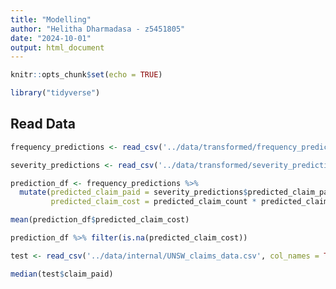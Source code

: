 ```yaml
---
title: "Modelling"
author: "Helitha Dharmadasa - z5451805"
date: "2024-10-01"
output: html_document
---
```


```r
knitr::opts_chunk$set(echo = TRUE)
```

```r
library("tidyverse")
```


## Read Data

```r
frequency_predictions <- read_csv('../data/transformed/frequency_predictions.csv', col_names = TRUE)

severity_predictions <- read_csv('../data/transformed/severity_predictions.csv', col_names = TRUE)
```

```r
prediction_df <- frequency_predictions %>%
  mutate(predicted_claim_paid = severity_predictions$predicted_claim_paid,
         predicted_claim_cost = predicted_claim_count * predicted_claim_paid)

mean(prediction_df$predicted_claim_cost)
```

```r
prediction_df %>% filter(is.na(predicted_claim_cost))
```


```r
test <- read_csv('../data/internal/UNSW_claims_data.csv', col_names = TRUE)

median(test$claim_paid)
```













